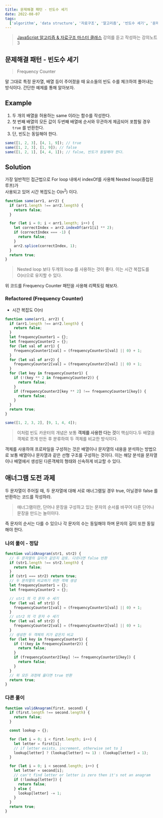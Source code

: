 ```yaml
---
title: 문제해결 패턴 - 빈도수 세기
date: 2022-08-07
tags:
  ['algorithm', 'data structure', '자료구조', '알고리즘', '빈도수 세기', '문제해결 패턴']
---
```


> [JavaScript 알고리즘 & 자료구조 마스터 클래스](!https://www.udemy.com/course/best-javascript-data-structures/) 강의를 듣고 작성하는 강의노트 3

## 문제해결 패턴 - 빈도수 세기

> Frequency Counter

말 그대로 특정 문자열, 배열 등이 주어졌을 때 요소들의 빈도 수를 체크하여 풀어내는 방식이다. 간단한 예제를 통해 알아보자.

## Example

1. 두 개의 배열을 허용하는 same 이라는 함수를 작성한다.
2. 첫 번째 배열의 모든 값이 두번째 배열에 순서와 무관하게 제곱되어 포함될 경우 `true` 를 반환한다.
3. 단, 빈도는 동일해야 한다.

```js
same([1, 2, 3], [4, 1, 9]); // true
same([1, 2, 3], [1, 9]); // false
same([1, 2, 1], [4, 4, 1]); // false, 빈도가 동일해야 한다.
```

## Solution

가장 일반적인 접근법으로 For loop 내에서 indexOf를 사용해 Nested loop(중첩된 루프)가  
사용되고 있어 시간 복잡도는 O(n<sup>2</sup>) 이다.

```js
function same(arr1, arr2) {
  if (arr1.length !== arr2.length) {
    return false;
  }

  for (let i = 0; i < arr1.length; i++) {
    let correctIndex = arr2.indexOf(arr1[i] ** 2);
    if (correctIndex === -1) {
      return false;
    }
    arr2.splice(correctIndex, 1);
  }
  return true;
}
```

> Nested loop 보다 두개의 loop 를 사용하는 것이 좋다. 이는 시간 복잡도를 O(n)으로 유지할 수 있다.

위 코드를 Frequency Counter 패턴을 사용해 리팩토링 해보자.

### Refactored (Frequency Counter)

- 시간 복잡도 O(n)

```js
function same(arr1, arr2) {
  if (arr1.length !== arr2.length) {
    return false;
  }
  let frequencyCounter1 = {};
  let frequencyCounter2 = {};
  for (let val of arr1) {
    frequencyCounter1[val] = (frequencyCounter1[val] || 0) + 1;
  }
  for (let val of arr2) {
    frequencyCounter2[val] = (frequencyCounter2[val] || 0) + 1;
  }
  for (let key in frequencyCounter1) {
    if (!(key ** 2 in frequencyCounter2)) {
      return false;
    }
    if (frequencyCounter2[key ** 2] !== frequencyCounter1[key]) {
      return false;
    }
  }
  return true;
}

same([1, 2, 3, 2], [9, 1, 4, 4]);
```

> 이처럼 빈도 카운터의 개념은 보통 **객체를 사용한 다는 것**이 핵심이다.두 배열을 객체로 쪼개 만든 후 분류하여 두 객체를 비교한 방식이다.

객체를 사용하여 프로파일을 구성하는 것은 배열이나 문자열의 내용을 분석하는 방법으로 보통 배열이나 문자열과 같은 선형 구조를 구성하는 것이다. 이는 해당 분석을 문자열이나 배열에서 생성된 다른객체의 형태와 신속하게 비교할 수 있다.

## 애너그램 도전 과제

두 문자열이 주어질 때, 두 문자열에 대해 서로 애너그램일 경우 true, 아닐경우 false 를 반환하는 코드를 작성하라.

> 애너그램이란, 단어나 문장을 구성하고 있는 문자의 순서를 바꾸어 다른 단어나 문장을 만드는 놀이이다.

즉 문자의 순서는 다를 수 있으나 각 문자의 수는 동일해야 하며 문자의 길이 또한 동일해야 한다.

### 나의 풀이 - 정답

```js
function validAnagram(str1, str2) {
  // 두 문자열의 길이가 같은지 검토. 다르다면 false 반환
  if (str1.length !== str2.length) {
    return false;
  }
  if (str1 === str2) return true;
  // 두 문자열의 비교하기 위한 객체 생성
  let frequencyCounter1 = {};
  let frequencyCounter2 = {};

  // str1 의 각 문자 수 세기
  for (let val of str1) {
    frequencyCounter1[val] = (frequencyCounter1[val] || 0) + 1;
  }
  // str2 의 각 문자 수 세기
  for (let val of str2) {
    frequencyCounter2[val] = (frequencyCounter2[val] || 0) + 1;
  }
  // 생성한 두 객체의 키가 같은지 비교
  for (let key in frequencyCounter1) {
    if (!(key in frequencyCounter2)) {
      return false;
    }
    if (frequencyCounter2[key] !== frequencyCounter1[key]) {
      return false;
    }
  }
  // 위 모든 과정에 옳다면 true 반환
  return true;
}
```

### 다른 풀이

```js
function validAnagram(first, second) {
  if (first.length !== second.length) {
    return false;
  }

  const lookup = {};

  for (let i = 0; i < first.length; i++) {
    let letter = first[i];
    // if letter exists, increment, otherwise set to 1
    lookup[letter] ? (lookup[letter] += 1) : (lookup[letter] = 1);
  }

  for (let i = 0; i < second.length; i++) {
    let letter = second[i];
    // can't find letter or letter is zero then it's not an anagram
    if (!lookup[letter]) {
      return false;
    } else {
      lookup[letter] -= 1;
    }
  }
  return true;
}
```
